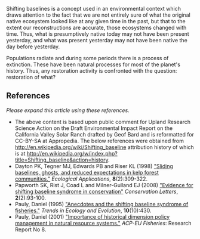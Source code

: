 Shifting baselines is a concept used in an environmental context which draws
attention to the fact that we are not entirely sure of what the original native
ecosystem looked like at any given time in the past, but that to the extent our
reconstructions are accurate, those ecosystems changed with time. Thus, what is
presumptively native today may not have been present yesterday, and what was
present yesterday may not have been native the day before yesterday.

Populations radiate and during some periods there is a process of extinction.
These have been natural processes for most of the planet's history. Thus, any
restoration activity is confronted with the question: restoration of what?

==References==
''Please expand this article using these references.''
* The above content is based upon public comment for Upland Research Science Action on the Draft Environmental Impact Report on the California Valley Solar Ranch drafted by Geof Bard and is reformatted for CC-BY-SA at Appropedia. The below references were obtained from http://en.wikipedia.org/wiki/Shifting_baseline attribution history of which is at http://en.wikipedia.org/w/index.php?title=Shifting_baseline&action=history.
* Dayton PK, Tegner MJ, Edwards PB and Riser KL (1998) [http://www.esajournals.org/doi/abs/10.1890/1051-0761%281998%29008%5B0309%3ASBGARE%5D2.0.CO%3B2 "Sliding baselines, ghosts, and reduced expectations in kelp forest communities."] ''Ecological Applications'', '''8'''(2):309-322.
* Papworth SK, Rist J, Coad L and Milner-Gulland EJ (2008) [http://www3.interscience.wiley.com/journal/122200416/abstract?CRETRY=1&SRETRY=0 "Evidence for shifting baseline syndrome in conservation"] ''Conservation Letters'', '''2'''(2):93-100.
* Pauly, Daniel (1995) [http://www.sciencedirect.com/science?_ob=ArticleURL&_udi=B6VJ1-40W0T2R-7Y&_user=10&_rdoc=1&_fmt=&_orig=search&_sort=d&view=c&_acct=C000050221&_version=1&_urlVersion=0&_userid=10&md5=313bda126ec2c8cba56b51a0c83d6e6d "Anecdotes and the shifting baseline syndrome of fisheries."] ''Trends in Ecology and Evolution'', '''10'''(10):430.
* Pauly, Daniel (2001) [http://www.fisheries.ubc.ca/members/dpauly/chaptersInBooksReports/2001/ImportanceHistoricalDimensionPolicyMngtNaturalResourceSystems.pdf "Importance of historical dimension policy management in natural resource systems."] ''ACP-EU Fisheries'': Research Report No 8.